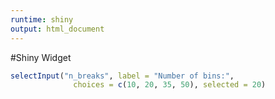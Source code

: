 ```yaml
---
runtime: shiny
output: html_document
---
```


#Shiny Widget 


```r
selectInput("n_breaks", label = "Number of bins:",
              choices = c(10, 20, 35, 50), selected = 20)
``` 



